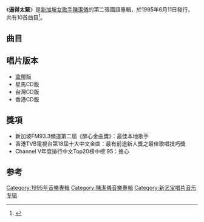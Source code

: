{{Album infobox | <!-- See Wikipedia:WikiProject_Albums -->
|  Name        = 逼得太緊
|  Type        = [[專輯|專輯]]
|  Artist      = [[陳潔儀_(新加坡)|陳潔儀]]
|  Cover       = KitChan Cornered.jpg
|  Background  = 
|  Released    = 1995年6月15日
|  Recorded    = 
|  Genre       = [[國語流行音樂|國語流行音樂]]
|  Length      = 
|  Label       = [[海蝶音樂|海蝶音樂]]、[[立得唱片|立得唱片]]
|  Number      = 
|  Producer    = 許環良
|  Last album  = [[心痛_(陳潔儀專輯)|心痛]]<br/>（1994年）
|  This album  = '''逼得太緊'''<br />（1995年）
|  Next album  = [[傷心_(陳潔儀專輯)|傷心]]<br/>（1996年）
}}

《'''逼得太緊'''》是[[新加坡|新加坡]][[女歌手|女歌手]][[陳潔儀_(新加坡)|陳潔儀]]的第二張國語專輯，於1995年6月11日發行，共有10首曲目<ref>{{Cite book|title=当代歌霸|last=老轲主编|first=|publisher=北京：华龄出版社|year=1996.01|isbn=7-80082-660-0|location=|pages=65}}</ref>。

==曲目==
{{Tracklist
| collapsed = 
| headline = 
| font_size = 
| total_length =

| all_writing = 
| all_music = 
| all_lyrics = 
| all_arranger = 
| all_producer = [[許環良|許環良]]
| all_except =

| music_credits = yes
| lyrics_credits = yes
| arranger_credits = yes
| producer_credits = 
| extra_column = 
| longnote_column = yes

| title1 = 逼的太緊
| note1 = 
| longnote1 = 第一主打歌
| music1 = [[許環良|許環良]]
| lyrics1 = [[林秋離|林秋離]]
| arranger1 = 許環良<br>[[Joe_Curiale|Joe Curiale]]
| producer1 = 
| extra1 = 
| length1 =

| title2 = 擔心
| note2 = 
| longnote2 = 第二主打歌 
| music2 = [[梁文福|梁文福]]
| lyrics2 = 梁文福
| arranger2 = 許環良
| producer2 =
| extra2 = 
| length2 =

| title3 = 拔河
| note3 = 
| longnote3 = 第三主打歌
| music3 = [[潘協慶|潘協慶]]
| lyrics3 = [[李姚|李姚]]
| arranger3 = [[Jonathon_Lim|Jonathon Lim]]
| producer3 = 
| extra3 = 
| length3 =

| title4 = 以為不會變
| note4 = 
| longnote4 = 
| music4 = [[陳美威|陳美威]]
| lyrics4 = [[廖瑩如|廖瑩如]]
| arranger4 = Jonathon Lim
| producer4 = 
| extra4 = 
| length4 =

| title5 = 野草閒花
| note5 = 
| longnote5 = 
| music5 = [[林子健|林子健]]<br>許環良
| lyrics5 = [[許常德|許常德]]
| arranger5 = Jonathon Lim
| producer5 = 
| extra5 = 
| length5 =

| title6 =  昨天
| note6 = 
| longnote6 =   
| music6 = [[柯貴民|柯貴民]]
| lyrics6 = 許常德
| arranger6 = [[吳慶隆|吳慶隆]]
| producer6 = 
| extra6 = 
| length6 =

| title7 = 親愛的!再見
| note7 = 
| longnote7 = 
| music7 = 陳美威
| lyrics7 = 陳美威
| arranger7 = Jonathon Lim
| producer7 = 
| extra7 = 
| length7 =

| title8 = 夢境
| note8 = 
| longnote8 =
| music8 = [[Tony_Morates|Tony Morates]]<br>Joe Curiale
| lyrics8 = 林秋離
| arranger8 = Joe Curiale
| producer8 = 
| extra8 = 
| length8 =

| title9 = 不能言語
| note9 = 
| longnote9 = 
| music9 = [[吳大衛|吳大衛]]
| lyrics9 = 林秋離
| arranger9 = [[Case_Woo|Case Woo]]
| producer9 = 
| extra9 = 
| length9 =

| title10 = The Lonesome Dreamer
| note10 = 英語
| longnote10 = 
| music10 =  [[陳潔儀|陳潔儀]]<br>Case Woo
| lyrics10 = 陳潔儀
| arranger10 = Case Woo
| producer10 = 
| extra10 = 
| length10 =

| title11 =  擔心
| note11 = Reprise
| longnote11 = 香港、新馬版Bouns Track
| music11 =  梁文福
| lyrics11 = 梁文福
| arranger11 = 許環良
| producer11 = 
| extra11 = 
| length11 =

| title12 = 心痛 
| note12 = Unplugged Version
| longnote12 = 香港版Bouns Track
| music12 =  許環良
| lyrics12 = 林秋離
| arranger12 = 許環良
| producer12 = 
| extra12 = 
| length12 = 
}}

== 唱片版本 ==
* [[盒帶|盒帶]]版
* 星馬CD版
* 台灣CD版
* 香港CD版

== 獎項 ==
* 新加坡FM93.3頻道第二屆《醉心金曲獎》：最佳本地歌手
* 香港TVB電視台第18屆十大中文金曲：最有前途新人獎之最佳歌唱技巧獎
* Channel V年度排行中文Top20榜中榜'95：擔心

==参考==
{{reflist}}
{{陳潔儀}}

[[Category:1995年音樂專輯|Category:1995年音樂專輯]]
[[Category:陳潔儀音樂專輯|Category:陳潔儀音樂專輯]]
[[Category:新艺宝唱片音乐专辑|Category:新艺宝唱片音乐专辑]]